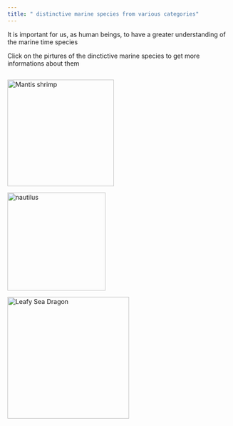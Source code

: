 ```yaml
---
title: " distinctive marine species from various categories"
---
```


It is important for us, as human beings, to have a greater understanding of the marine time species

Click on the pirtures of the dinctictive marine species to get more informations about them

```{}
```

[![Mantis shrimp](www/shrimps.png){fig-align="left" width="239"}](https://en.wikipedia.org/wiki/Mantis_shrimp)

[![nautilus](www/nautilus 鹦鹉螺.png){fig-align="left" width="220"}](https://en.wikipedia.org/wiki/Nautilus)

[![Leafy Sea Dragon](images/野性龙.png){width="273"}](https://en.wikipedia.org/wiki/Leafy_seadragon)

![]()
